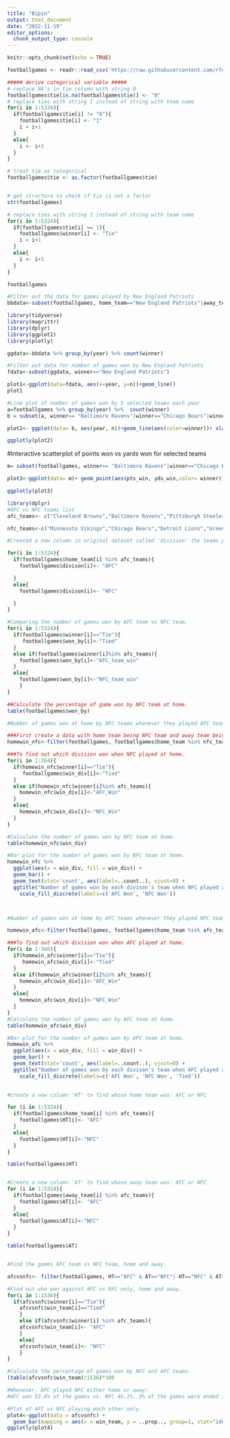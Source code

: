 ```yaml
---
title: "Bipin"
output: html_document
date: "2022-11-19"
editor_options: 
  chunk_output_type: console
---
```


```r
knitr::opts_chunk$set(echo = TRUE)
```

```r
footballgames <- readr::read_csv('https://raw.githubusercontent.com/rfordatascience/tidytuesday/master/data/2020/2020-02-04/games.csv')

##### derive categorical variable #####
# replace NA's in tie column with string 0
footballgames$tie[is.na(footballgames$tie)] <- "0"
# replace ties with string 1 instead of string with team name
for(i in 1:5324){
  if(footballgames$tie[i] != "0"){
    footballgames$tie[i] <- "1"
    i < i+1
  }
  else{
    i <- i+1
  }
}

# treat tie as categorical
footballgames$tie <- as.factor(footballgames$tie)


# get structure to check if tie is not a factor
str(footballgames)

```

```r
# replace ties with string 1 instead of string with team name
for(i in 1:5324){
  if(footballgames$tie[i] == 1){
    footballgames$winner[i] <- "Tie"
    i < i+1
  }
  else{
    i <- i+1
  }
}

footballgames
```

```r

#Filter out the data for games played by New England Patriots
bbdata<-subset(footballgames, home_team=="New England Patriots"|away_team=="New England Patriots")

library(tidyverse)
library(magrittr)
library(dplyr)
library(ggplot2)
library(plotly)

ggdata<-bbdata %>% group_by(year) %>% count(winner)

#Filter out data for number of games won by New England Patriots
fdata<-subset(ggdata, winner=="New England Patriots")

plot1<-ggplot(data=fdata, aes(x=year, y=n))+geom_line()
plot1
```

```r
#Line plot of number of games won by 5 selected teams each year
a=footballgames %>% group_by(year) %>%  count(winner)
b = subset(a, winner== "Baltimore Ravens"|winner=="Chicago Bears"|winner=="Denver Broncos"|winner=="Miami Dolphins"|winner=="New England Patriots")

plot2<- ggplot(data= b, aes(year, n))+geom_line(aes(color=winner))+ xlab("Year")+ylab("Number of wins")+ggtitle("Number of games won by selected teams each year")

ggplotly(plot2)
```

#Interactive scatterplot of points won vs yards won for selected teams

```r
m= subset(footballgames, winner== "Baltimore Ravens"|winner=="Chicago Bears"|winner=="Denver Broncos"|winner=="Miami Dolphins"|winner=="New England Patriots")

plot3<-ggplot(data= m)+ geom_point(aes(pts_win, yds_win,color= winner)) +xlab("Points Won")+ ylab("Yards Win")

ggplotly(plot3)  
```


```r
library(dplyr)
#AFC vs NFC teams list
afc_teams<- c("Cleveland Browns","Baltimore Ravens","Pittsburgh Steelers","Cincinnati Bengals","Miami Dolphins","Buffalo Bills","New York Jets","New England Patriots", "Kansas City Chiefs","Los Angeles Chargers","Denver Broncos","Las Vegas Raiders","Tennessee Titans","Houston Texans","Indianapolis Colts","Jacksonville Jaguars")

nfc_teams<-c("Minnesota Vikings","Chicago Bears","Detroit Lions","Green Bay Packers","New York Giants","Dallas Cowboys","Washington Redskins","Philadelphia Eagles","Arizona Cardinals","Los Angeles Rams","Seatlle Seahawks","San Franscisco 49ers","Atlanta Falcons","Tampa Bay","Carolina Panthers ","New Orlean Saints") 
```

```r
#Created a new column in original dataset called 'division' the teams play in by home team.

for(i in 1:5324){
  if(footballgames$home_team[i] %in% afc_teams){
    footballgames$divison[i]<- "AFC"

  }
  else{
    footballgames$divison[i]<- "NFC"

  }
}
```

```r
#Comparing the number of games won by AFC team vs NFC team. 
for(i in 1:5324){
  if(footballgames$winner[i]=="Tie"){
     footballgames$won_by[i]<-"Tied"
  }
  else if(footballgames$winner[i]%in% afc_teams){
    footballgames$won_by[i]<-"AFC_team_win"
  }
  else{
    footballgames$won_by[i]<-"NFC_team_win"  
    }
}

##Calculate the percentage of game won by NFC team at home.
table(footballgames$won_by)


```


```r
#Number of games won at home by NFC teams whenever they played AFC teams.

###First create a data with home team being NFC team and away team being AFC team. 
homewin_nfc<-filter(footballgames, footballgames$home_team %in% nfc_teams & footballgames$away_team %in% afc_teams )

###To find out which division won when NFC played at home. 
for(i in 1:364){
  if(homewin_nfc$winner[i]=="Tie"){
     footballgames$win_div[i]<-"Tied"
  }
  else if(homewin_nfc$winner[i]%in% afc_teams){
    homewin_nfc$win_div[i]<-"AFC_Win"
  }
  else{
    homewin_nfc$win_div[i]<-"NFC_Win"  
  }
}

#Calculate the number of games won by NFC team at home.
table(homewin_nfc$win_div)

#Bar plot for the number of games won by NFC team at home. 
homewin_nfc %>%
  ggplot(aes(x = win_div, fill = win_div)) + 
  geom_bar() + 
  geom_text(stat='count', aes(label=..count..), vjust=0) + 
  ggtitle("Number of games won by each divison's team when NFC played at home") +
    scale_fill_discrete(labels=c('AFC Won', 'NFC Won')) 



#Number of games won at home by AFC teams whenever they played NFC teams.

homewin_afc<-filter(footballgames, footballgames$home_team %in% afc_teams & footballgames$away_team %in% nfc_teams )

###To find out which division won when AFC played at home. 
for(i in 1:366){
  if(homewin_afc$winner[i]=="Tie"){
     homewin_afc$win_div[i]<-"Tied"
  }
  else if(homewin_afc$winner[i]%in% afc_teams){
    homewin_afc$win_div[i]<-"AFC_Win"
  }
  else{
    homewin_afc$win_div[i]<-"NFC_Win"  
  }
}
#Calculate the number of games won by AFC team at home.
table(homewin_afc$win_div)

#Bar plot for the number of games won by AFC team at home. 
homewin_afc %>%
  ggplot(aes(x = win_div, fill = win_div)) + 
  geom_bar() + 
  geom_text(stat='count', aes(label=..count..), vjust=0) + 
  ggtitle("Number of games won by each divison's team when AFC played at home") +
    scale_fill_discrete(labels=c('AFC Won', 'NFC Won', 'Tied')) 
   
```

```r
#Create a new column 'HT' to find whose home team was: AFC or NFC

for (i in 1:5324){
  if(footballgames$home_team[i] %in% afc_teams){
    footballgames$HT[i]<- "AFC"
  }
  else{
    footballgames$HT[i]<-"NFC"
  }
}

table(footballgames$HT)


#Create a new column 'AT' to find whose away team was: AFC or NFC
for (i in 1:5324){
  if(footballgames$away_team[i] %in% afc_teams){
    footballgames$AT[i]<- "AFC"
  }
  else{
    footballgames$AT[i]<-"NFC"
  }
}

table(footballgames$AT)


#Find the games AFC team vs NFC team, home and away. 

afcvsnfc<- filter(footballgames, HT=="AFC" & AT=="NFC"| HT=="NFC" & AT=="AFC")

#Find out who won against AFC vs NFC only, home and away. 
for(i in 1:1536){
  if(afcvsnfc$winner[i]=="Tie"){
    afcvsnfc$win_team[i]=="Tied"
    }
    else if(afcvsnfc$winner[i] %in% afc_teams){
    afcvsnfc$win_team[i]<- "AFC"
    }
    else{
    afcvsnfc$win_team[i]<- "NFC"
    }  
}

#Calculate the percentage of games won by NFC and AFC teams.
(table(afcvsnfc$win_team)/1536)*100

#Whenever, AFC played NFC either home or away:
#AFC won 53.6% of the games vs. NFC 46.1%. 3% of the games were ended in a tie.

#Plot of AFC vs NFC playing each other only. 
plot4<-ggplot(data = afcvsnfc) +
  geom_bar(mapping = aes(x = win_team, y = ..prop.., group=1, stat="identity"), stat="count")+xlab("Winning Team")+ylab("Winning Percentage %")+scale_y_continuous(labels = scales::percent, limits=c(0,1))
ggplotly(plot4)
```








